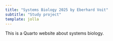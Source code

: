 ```yaml
---
title: "Systems Biology 2025 by Eberhard Voit"
subtitle: "Study project"
template: jolla
---
```


This is a Quarto website about systems biology.
